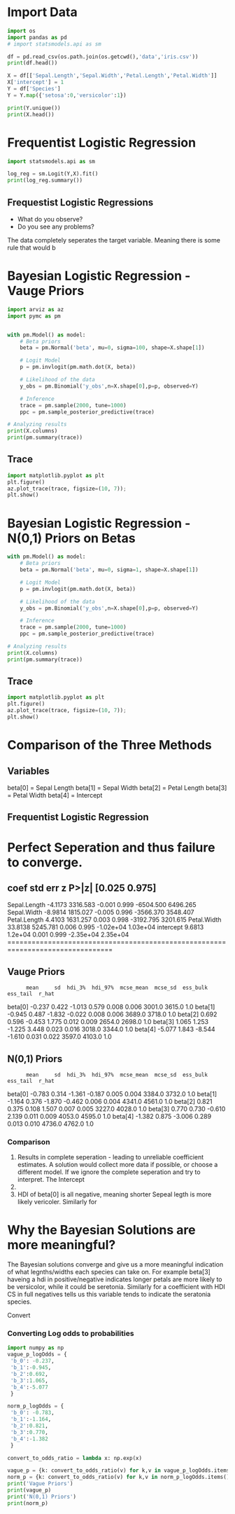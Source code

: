 
# Import Data
```python
import os
import pandas as pd
# import statsmodels.api as sm

df = pd.read_csv(os.path.join(os.getcwd(),'data','iris.csv'))
print(df.head())

X = df[['Sepal.Length','Sepal.Width','Petal.Length','Petal.Width']]
X['intercept'] = 1
Y = df['Species']
Y = Y.map({'setosa':0,'versicolor':1})

print(Y.unique()) 
print(X.head())
```

# Frequentist Logistic Regression
```python
import statsmodels.api as sm

log_reg = sm.Logit(Y,X).fit()
print(log_reg.summary())
```

## Frequestist Logistic Regressions
- What do you observe?
- Do you see any problems?

The data completely seperates the target variable. Meaning there is some rule that would b

# Bayesian Logistic Regression - Vauge Priors
```python
import arviz as az
import pymc as pm 


with pm.Model() as model:
    # Beta priors
    beta = pm.Normal('beta', mu=0, sigma=100, shape=X.shape[1])

    # Logit Model
    p = pm.invlogit(pm.math.dot(X, beta))

    # Likelihood of the data
    y_obs = pm.Binomial('y_obs',n=X.shape[0],p=p, observed=Y)

    # Inference
    trace = pm.sample(2000, tune=1000)
    ppc = pm.sample_posterior_predictive(trace)

# Analyzing results
print(X.columns)
print(pm.summary(trace))

```

## Trace
```python
import matplotlib.pyplot as plt
plt.figure()
az.plot_trace(trace, figsize=(10, 7));
plt.show()
```

# Bayesian Logistic Regression - N(0,1) Priors on Betas

```python

with pm.Model() as model:
    # Beta priors
    beta = pm.Normal('beta', mu=0, sigma=1, shape=X.shape[1])

    # Logit Model
    p = pm.invlogit(pm.math.dot(X, beta))

    # Likelihood of the data
    y_obs = pm.Binomial('y_obs',n=X.shape[0],p=p, observed=Y)

    # Inference
    trace = pm.sample(2000, tune=1000)
    ppc = pm.sample_posterior_predictive(trace)

# Analyzing results
print(X.columns)
print(pm.summary(trace))
```

## Trace
```python
import matplotlib.pyplot as plt
plt.figure()
az.plot_trace(trace, figsize=(10, 7));
plt.show()
```

# Comparison of the Three Methods
## Variables
beta[0] = Sepal Length
beta[1] = Sepal Width
beta[2] = Petal Length
beta[3] = Petal Width
beta[4] = Intercept

## Frequentist Logistic Regression
Perfect Seperation and thus failure to converge.
================================================================================
                   coef    std err          z      P>|z|      [0.025      0.975]
--------------------------------------------------------------------------------
Sepal.Length    -4.1173   3316.583     -0.001      0.999   -6504.500    6496.265
Sepal.Width     -8.9814   1815.027     -0.005      0.996   -3566.370    3548.407
Petal.Length     4.4103   1631.257      0.003      0.998   -3192.795    3201.615
Petal.Width     33.8138   5245.781      0.006      0.995   -1.02e+04    1.03e+04
intercept        9.6813    1.2e+04      0.001      0.999   -2.35e+04    2.35e+04
================================================================================

## Vauge Priors
          mean     sd  hdi_3%  hdi_97%  mcse_mean  mcse_sd  ess_bulk  ess_tail  r_hat
beta[0] -0.237  0.422  -1.013    0.579      0.008    0.006    3001.0    3615.0    1.0
beta[1] -0.945  0.487  -1.832   -0.022      0.008    0.006    3689.0    3718.0    1.0
beta[2]  0.692  0.596  -0.453    1.775      0.012    0.009    2654.0    2698.0    1.0
beta[3]  1.065  1.253  -1.225    3.448      0.023    0.016    3018.0    3344.0    1.0
beta[4] -5.077  1.843  -8.544   -1.610      0.031    0.022    3597.0    4103.0    1.0

## N(0,1) Priors
          mean     sd  hdi_3%  hdi_97%  mcse_mean  mcse_sd  ess_bulk  ess_tail  r_hat
beta[0] -0.783  0.314  -1.361   -0.187      0.005    0.004    3384.0    3732.0    1.0
beta[1] -1.164  0.376  -1.870   -0.462      0.006    0.004    4341.0    4561.0    1.0
beta[2]  0.821  0.375   0.108    1.507      0.007    0.005    3227.0    4028.0    1.0
beta[3]  0.770  0.730  -0.610    2.139      0.011    0.009    4053.0    4595.0    1.0
beta[4] -1.382  0.875  -3.006    0.289      0.013    0.010    4736.0    4762.0    1.0


### Comparison
1) Results in complete seperation - leading to unreliable coefficient estimates. A solution would collect more data if possible, or choose a different model.
    If we ignore the complete seperation and try to interpret. The Intercept
2)
3) HDI of beta[0] is all negative, meaning shorter Sepeal legth is more likely vericoler. Similarly for

# Why the Bayesian Solutions are more meaningful?
The Bayesian solutions converge and give us a more meaningful indication of what legnths/widths each species can take on.
For example beta[3] haveing a hdi in positive/negative indicates longer petals are more likely to be versicolor, while it could be seretonia.
Similarly for a coefficient with HDI CS in full negatives tells us this variable tends to indicate the seratonia species.

Convert

### Converting Log odds to probabilities
```python
import numpy as np
vague_p_logOdds = {
 'b_0': -0.237,
 'b_1':-0.945,
 'b_2':0.692,
 'b_3':1.065,
 'b_4':-5.077
 }

norm_p_logOdds = {
 'b_0': -0.783,
 'b_1':-1.164,
 'b_2':0.821,
 'b_3':0.770,
 'b_4':-1.382
 }

convert_to_odds_ratio = lambda x: np.exp(x)

vague_p = {k: convert_to_odds_ratio(v) for k,v in vague_p_logOdds.items()}
norm_p = {k: convert_to_odds_ratio(v) for k,v in norm_p_logOdds.items()}
print('Vague Priors')
print(vague_p)
print('N(0,1) Priors')
print(norm_p)
```
